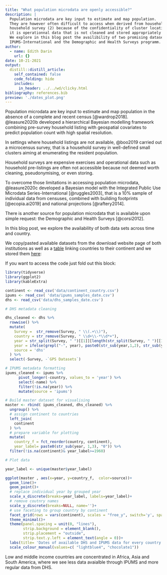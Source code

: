 ```yaml
---
title: "What population microdata are openly accessible?"
description: |
  Population microdata are key input to estimate and map population. 
  They are however often difficult to access when derived from household survey pre-listings: (1) because of the limited number of
  household survey (2) because of the confidentiality of cluster locations (3) because 
  it is operationnal data that is not cleaned and stored appropriately for reuse.
  We explore in this blog post the availibility of two promising datasets for population modelling:
  IPUMS-International and the Demographic and Health Surveys programm.
author:
  - name: Edith Darin
    url: {}
date: 10-21-2021
output:
  distill::distill_article:
    self_contained: false
    code_folding: hide
    includes:
      in_header: ../../wd/clicky.html
bibliography: references.bib
preview: './dates_plot.png'
---
```


Population microdata are key input to estimate and map population in the 
absence of a complete and recent census [@wardrop2018]. @leasure2020b developed 
a hierarchical Bayesian modelling framework combining pre-survey household listing 
with geospatial covariates to predict population count with high spatial resolution.

In settings where household listings are not available,
@boo2019 carried out a microcensus survey, 
that is a household survey in well-defined small clusters aiming at 
enumerating the resident population.

Household surveys are expensive exercises and operational data such as 
household pre-listings are often not accessible because not deemed worth cleaning, pseudonymising, or even storing.

To overcome those limitations in accessing population microdata, @leasure2020c developed a Bayesian model with the Integrated Public Use Microdata
Series-International [@ruggles2003], that is a 10% sample of individual data from censuses, combined with building footprints [@ecopia.ai2019] and national projections [@raftery2014].

There is another source for population microdata that is available upon simple request: the Demographic and Health Surveys [@corsi2012].

In this blog post, we explore the availability of both data sets across time and country.

We copy/pasted available datasets from the download website page of both 
institutions as well as a 
[table](https://github.com/dbouquin/IS_608/blob/master/NanosatDB_munging/Countries-Continents.csv) 
linking countries to their continent and we stored them 
[here](https://github.com/edarin/thatsme/tree/main/_posts/2021-10-21-which-population-microdata-can-we-openly-access/data):

If you want to access the code just fold out this block:

```r

library(tidyverse)
library(ggplot2)
library(kableExtra)

continent <- read_csv('data/continent_country.csv')
ipums <- read_csv( 'data/ipums_samples_date.csv')
dhs <- read_csv('data/dhs_samples_date.csv')

# DHS metadata cleaning

dhs_cleaned <- dhs %>% 
  rowwise() %>% 
  mutate(
    Survey =  str_remove(Survey, " \\(.+\\)"),
    country = str_remove(Survey, " \\d+\\-*\\d*+"),
    year = str_split(Survey, " ")[[1]][length(str_split(Survey, " ")[[1]])],
    year = ifelse(grepl("-", year), paste0(str_sub(year,1,2), str_sub(year, -2,-1)), year),
    source = 'dhs'
  ) %>% 
  select(-Survey, -`GPS Datasets`)

# IPUMS metadata formatting
ipums_cleaned <- ipums %>% 
      pivot_longer(-country, values_to = 'year') %>% 
      select(-name) %>% 
      filter(!is.na(year)) %>% 
      mutate(source = 'ipums')

# Build master dataset for visualising
master <- rbind( ipums_cleaned, dhs_cleaned) %>% 
  ungroup() %>% 
  # assign continent to countries
  left_join(
    continent
  ) %>% 
  # prepare variable for plotting
  mutate(
    country_f = fct_reorder(country, continent),
    year_label= paste0(str_sub(year, 1,3), "0")) %>% 
  filter(!is.na(continent)& year_label>=1960) 

# Plot data

year_label <- unique(master$year_label)

ggplot(master , aes(x=year, y=country_f,  color=source))+
  geom_line()+
  geom_point()+
  # replace individual year by grouped year
  scale_x_discrete(breaks=year_label, labels=year_label)+
  # remove coutnry names
  scale_y_discrete(breaks=NULL, name='')+
  # use faceting to group country by continent
  facet_grid(rows = vars(continent), scales = "free_y", switch='y', space = "free_y") +
  theme_minimal()+
  theme(panel.spacing = unit(0, "lines"), 
        strip.background = element_blank(),
        strip.placement = "outside",
        strip.text.y.left = element_text(angle = 0))+
  labs(title= 'Dates of available DHS and IPUMS data for every country')+
  scale_colour_manual(values=c( "lightblue4", "chocolate1"))
```

Low and middle income countries are concentrated in Africa, Asia and South America, 
where we see less data avaialble through IPUMS and more regular data from DHS. 